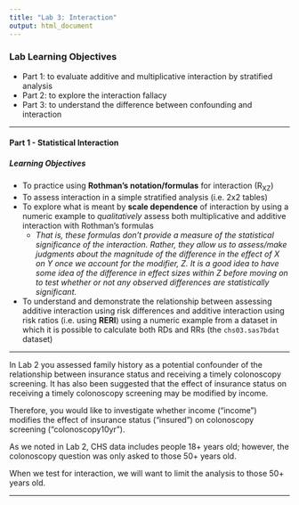 ```yaml
---
title: "Lab 3: Interaction"
output: html_document
---  
```


### Lab Learning Objectives  
- Part 1: to evaluate additive and multiplicative interaction by stratified analysis  
- Part 2: to explore the interaction fallacy  
- Part 3: to understand the difference between confounding and interaction  

***  

#### Part 1 - Statistical Interaction
##### Learning Objectives  
- To practice using **Rothman's notation/formulas** for interaction (R~XZ~)  
- To assess interaction in a simple stratified analysis (i.e. 2x2 tables)  
- To explore what is meant by **scale dependence** of interaction by using a numeric example to *qualitatively* assess both multiplicative and additive interaction with Rothman's formulas  
    - *That is, these formulas don’t provide a measure of the statistical significance of the interaction. Rather, they allow us to assess/make judgments about the magnitude of the difference in the effect of X on Y once we account for the modifier, Z. It is a good idea to have some idea of the difference in effect sizes within Z before moving on to test whether or not any observed differences are statistically significant.*  
- To understand and demonstrate the relationship between assessing additive interaction using risk differences and additive interaction using risk ratios (i.e. using **RERI**) using a numeric example from a dataset in which it is possible to calculate both RDs and RRs (the `chs03.sas7bdat` dataset)  

***  

In Lab 2 you assessed family history as a potential confounder of the relationship between insurance status and receiving a timely colonoscopy screening. It has also been suggested that the effect of insurance status on receiving a timely colonoscopy screening may be modified by income.  

Therefore, you would like to investigate whether income (“income”) modifies the effect of insurance status (“insured”) on colonoscopy screening (“colonoscopy10yr”).  

As we noted in Lab 2, CHS data includes people 18+ years old; however, the colonoscopy question was only asked to those 50+ years old.  

When we test for interaction, we will want to limit the analysis to those 50+ years old.  

***  



